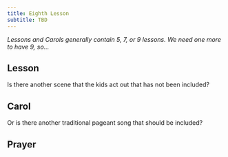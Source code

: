 ```yaml
---
title: Eighth Lesson
subtitle: TBD
---
```


*Lessons and Carols generally contain 5, 7, or 9 lessons. We need one more to have 9, so...*

## Lesson

Is there another scene that the kids act out that has not been included?

## Carol

Or is there another traditional pageant song that should be included?

## Prayer
